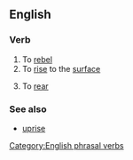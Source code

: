 ==English==

===Verb===
{{en-verb|rises up|rising up|rose up|risen up}}

# To [[rebel]]
# To [[rise]] to the [[surface]]
#{{context|of a horse etc}} To [[rear]]

===See also===
*[[uprise]]

[[Category:English phrasal verbs]]